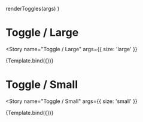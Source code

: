 

<Meta
  title="Components/Toggle/Common Toggles"
  decorators={decorators}
/>

  renderToggles(args)
)

# Toggle / Large
<Story
  name="Toggle / Large"
  args={{ size: 'large' }}
>
  {Template.bind({})}
</Story>

# Toggle / Small
<Story
  name="Toggle / Small"
  args={{ size: 'small' }}
>
  {Template.bind({})}
</Story>
